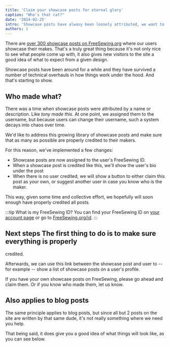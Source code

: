 ```yaml
---
title: 'Claim your showcase posts for eternal glory'
caption: "Who's that cat?"
date: '2024-02-25'
intro: 'Showcase posts have alwasy been loosely attributed, we want to fix that'
authors: 1
---
```


There are [over 300 showcase posts on FreeSewing.org](/showcase) where our
users showcase their makes. That's a truly great thing because it's not only
nice to see what people come up with, it also gives new visitors to the site a
good idea of what to expect from a given design.

<!-- truncate -->

Showcase posts have been around for a while and they have survived a number of
technical overhauls in how things work under the hood. And that's starting to
show.

## Who made what?

There was a time when showcase posts were attributed by a
name or description. Like _tony made this_. At one point, we assigned them to
the username, but because users can change their username, such a system decays
into chaos over time.

We'd like to address this growing library of showcase posts and make sure that
as many as possible are properly credited to their makers.

For this reason, we've implemented a few changes:

- Showcase posts are now assigned to the user's FreeSewing ID.
- When a showcase post is credited like this, we'll show the user's bio under
  the post
- When there is no user credited, we will show a button to either claim this
  post as your own, or suggest another user in case you know who is the maker.

This way, given some time and collective effort, we hopefully will soon enough
have properly credited all posts.

:::tip What is my FreeSewing ID?
You can find your FreeSewing ID on [your
account page](/account) or go to [FreeSewing.org/id](/id).
:::

## Next steps The first thing to do is to make sure everything is properly

credited.

Afterwards, we can use this link between the showcase post and user to -- for
example -- show a list of showcase posts on a user's profile.

If you have your own showcase posts on FreeSewing, please go ahead and claim
them. Or if you know who made them, let us know.

## Also applies to blog posts

The same principle applies to blog posts, but since all but 2 posts on the site
are written by that same dude, it's not really something where we need you
help.

That being said, it does give you a good idea of what things will look like, as
you can see below.
